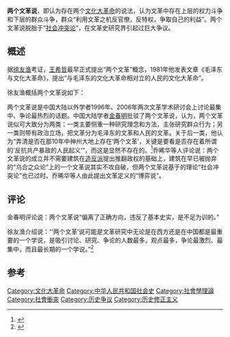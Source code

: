 '''两个文革说'''，即认为存在两个[[文化大革命|文化大革命]]的说法，认为文革中存在上层的权力斗争和下层的群众斗争，群众“利用文革之机反官僚，反特权，争取自己的利益”。两个文革说脱胎于“[[社会冲突论|社会冲突论]]”，在文革史研究界引起过巨大争议。

==概述  ==
据[[徐友渔|徐友渔]]考证，[[王希哲|王希哲]]最早正式提出“两个文革”概念，1981年他发表文章《毛泽东与文化大革命》，提出“与毛泽东的文化大革命相对立的人民的文化大革命”。{{r|陈建坡|p=124}}

徐友渔概括两个文革说如下：　　

{{quote|“两个文革”说脱胎于“社会冲突论”——这是海外中外研究者关于文革研究的一种方法和理论。西方学者李鸿永、陈佩华、安德佳、骆思典、怀特和白霖等人主张，研究文革不应集中或局限于研究中央领导人之间的路线斗争、政策分歧或权力斗争，还应该研究群众的行为，他们的矛盾和冲突反映了中国社会的矛盾。杨小凯、郑义、刘国凯、王绍光等人也持“社会冲突论”的观点，杨和郑以及王希哲明确提出：有两个文革，一个是上层的权力斗争，另一个是下层的群众斗争，是群众利用文革之机反官僚，反特权，争取自己的利益。{{r|金春明}}}}

两个文革说是中国大陆以外学者1996年、2006年两次文革学术研讨会上讨论最集中、争论最热烈的话题。中国大陆学者[[金春明|金春明]]批驳了两个文革说，{{r|陈建坡|p=125}}认为，两个文革说似可大致分为两类：一类主要侧重一种研究理念和方法，主张研究群众行为；另一类则带有政治立场，把文革分为毛泽东的文革和人民的文革。关于后一类，他认为“弄清是否在那10年中神州大地上存在‘两个文革’，关键是要看是否存在着所谓的‘反抗共产暴政的人民起义’”，而这是显然不存在的。<ref name=金春明>{{Cite journal|title=“两个文革说”与“文化大革命”的定性研究|author=金春明|url=http://cpc.people.com.cn/BIG5/218984/218997/219022/14818428.html|journal=中共党史研究|issue=2|doi=|others=|year=1998|volume=|page=3-5|pmid=|access-date=2020-12-11|archive-date=2017-07-22|archive-url=https://web.archive.org/web/20170722183752/http://cpc.people.com.cn/BIG5/218984/218997/219022/14818428.html|dead-url=no}}</ref>乔晞华等人评论说：两个文革说的成立并不需要建筑在[[造反派|造反派]]提出推翻政权的基础上，{{r|乔晞华|p=9}}建筑在早已被抛弃的“乌合之众论”上的一个文革说其实不攻自破，{{r|乔晞华|p=9}}但两个文革说基于的理论“社会冲突论”也已过时。{{r|乔晞华|p=13}}乔晞华等人由此提出文革定义的“博弈说”。{{r|乔晞华|p=14}}

==评论==
金春明评论说：两个文革说“偏离了正确方向，违反了基本史实，是不足为训的。”{{r|金春明}}

徐友渔介绍说：“‘两个文革’说可能是文革研究中无论是在西方还是在中国都是最重要的一个学说，是吸引讨论、研究、争论的人数最多，观点最多，争论最激烈、最集中，而且最长期的一个学说。”<ref>{{Cite web|title=“两个文革”说：权力斗争还是社会冲突？|url=http://www.aisixiang.com/data/45366.html|accessdate=|author=徐友渔|date=2011|format=|publisher=爱思想网|language=|archive-date=2018-03-08|archive-url=https://web.archive.org/web/20180308071618/http://www.aisixiang.com/data/45366.html|dead-url=no}}</ref>

==参考==
{{reflist|2|refs=
<ref name=陈建坡>{{Cite thesis|degree=博士|title=“文化大革命”史研究30年述评|author=陈建坡|year=2009|publisher=[[中共中央党校|中共中央党校]]|page=}}</ref>
<ref name=乔晞华>{{Cite book|title=文革群众运动的动员、分裂和灭亡：以社会运动学视角|last=乔晞华、Philip Monte、James Wright|first=|publisher=Remembering Publishing, LLC|year=2020|isbn=|location=|pages=}}</ref>
}}

{{文化大革命}}

[[Category:文化大革命|Category:文化大革命]]
[[Category:中华人民共和国社会史|Category:中华人民共和国社会史]]
[[Category:社會學理論|Category:社會學理論]]
[[Category:社會衝突|Category:社會衝突]]
[[Category:历史争议|Category:历史争议]]
[[Category:历史修正主义|Category:历史修正主义]]